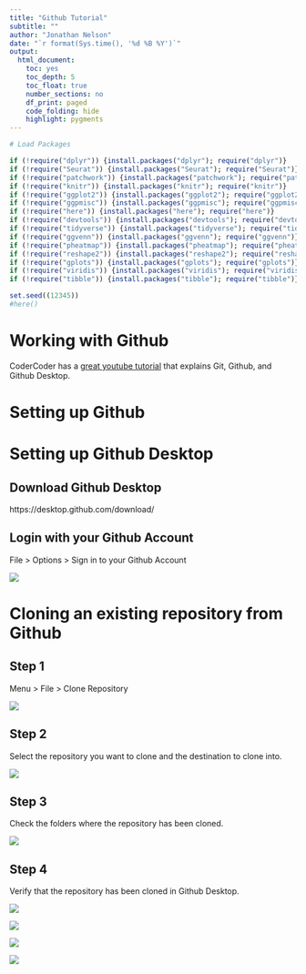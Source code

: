 ```yaml
---
title: "Github Tutorial"
subtitle: ""
author: "Jonathan Nelson"
date: "`r format(Sys.time(), '%d %B %Y')`"
output:
  html_document: 
    toc: yes
    toc_depth: 5
    toc_float: true
    number_sections: no
    df_print: paged
    code_folding: hide
    highlight: pygments
---
```


```r
# Load Packages 

if (!require("dplyr")) {install.packages("dplyr"); require("dplyr")}
if (!require("Seurat")) {install.packages("Seurat"); require("Seurat")}
if (!require("patchwork")) {install.packages("patchwork"); require("patchwork")}
if (!require("knitr")) {install.packages("knitr"); require("knitr")}
if (!require("ggplot2")) {install.packages("ggplot2"); require("ggplot2")}
if (!require("ggpmisc")) {install.packages("ggpmisc"); require("ggpmisc")}
if (!require("here")) {install.packages("here"); require("here")}
if (!require("devtools")) {install.packages("devtools"); require("devtools")}
if (!require("tidyverse")) {install.packages("tidyverse"); require("tidyverse")}
if (!require("ggvenn")) {install.packages("ggvenn"); require("ggvenn")}
if (!require("pheatmap")) {install.packages("pheatmap"); require("pheatmap")}
if (!require("reshape2")) {install.packages("reshape2"); require("reshape2")}
if (!require("gplots")) {install.packages("gplots"); require("gplots")}
if (!require("viridis")) {install.packages("viridis"); require("viridis")}
if (!require("tibble")) {install.packages("tibble"); require("tibble")}

set.seed((12345))
#here()
```

# Working with Github

CoderCoder has a [great youtube tutorial](https://youtu.be/8Dd7KRpKeaE?si=7C3e0io3Q7KGhK_J) that explains Git, Github, and Github Desktop.

# Setting up Github

# Setting up Github Desktop

## Download Github Desktop

https://desktop.github.com/download/

## Login with your Github Account

File > Options > Sign in to your Github Account

![](`r here::here("images", "github_tutorial", "Github_Login.png")`)

# Cloning an existing repository from Github

## Step 1

Menu > File > Clone Repository

![](`r here::here("images", "github_tutorial", "Github_Clone.png")`)

## Step 2

Select the repository you want to clone and the destination to clone into. 

![](`r here::here("images", "github_tutorial", "Github_Clone2.png")`)

## Step 3

Check the folders where the repository has been cloned.

![](`r here::here("images", "github_tutorial", "Github_Clone_Folders.png")`)

## Step 4

Verify that the repository has been cloned in Github Desktop.

![](`r here::here("images", "github_tutorial", "Github_Clone_Menu.png")`)

![](`r here::here("images", "github_tutorial", "Github_Clone2.png")`)

![](`r here::here("images", "github_tutorial", "Github_Clone_Folders.png")`)

![](`r here::here("images", "github_tutorial", "Github_Clone_Menu.png")`)







